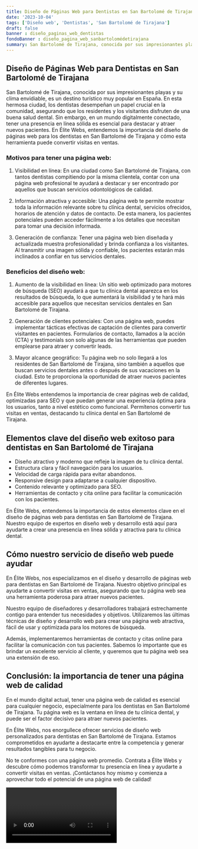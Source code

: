 ```yaml
---
title: Diseño de Páginas Web para Dentistas en San Bartolomé de Tirajana
date: '2023-10-04'
tags: ['Diseño web', 'Dentistas', 'San Bartolomé de Tirajana']
draft: false
banner : diseño_paginas_web_dentistas
fondoBanner : diseño_pagina_web_sanbartolomédetirajana
summary: San Bartolomé de Tirajana, conocida por sus impresionantes playas y su clima envidiable, es un destino turístico muy popular en España. En esta hermosa ciudad, los dentistas desempeñan un papel crucial en la comunidad, asegurando que los residentes y los visitantes disfruten de una buena salud dental. Sin embargo, en un mundo digitalmente conectado, tener una presencia en línea sólida es esencial para destacar y atraer nuevos pacientes. En Élite Webs, entendemos la importancia del diseño de páginas web para los dentistas en San Bartolomé de Tirajana y cómo esta herramienta puede convertir visitas en ventas.
---
```


## Diseño de Páginas Web para Dentistas en San Bartolomé de Tirajana

San Bartolomé de Tirajana, conocida por sus impresionantes playas y su clima envidiable, es un destino turístico muy popular en España. En esta hermosa ciudad, los dentistas desempeñan un papel crucial en la comunidad, asegurando que los residentes y los visitantes disfruten de una buena salud dental. Sin embargo, en un mundo digitalmente conectado, tener una presencia en línea sólida es esencial para destacar y atraer nuevos pacientes. En Élite Webs, entendemos la importancia del diseño de páginas web para los dentistas en San Bartolomé de Tirajana y cómo esta herramienta puede convertir visitas en ventas.

### Motivos para tener una página web:

1. Visibilidad en línea: En una ciudad como San Bartolomé de Tirajana, con tantos dentistas compitiendo por la misma clientela, contar con una página web profesional te ayudará a destacar y ser encontrado por aquellos que buscan servicios odontológicos de calidad.

2. Información atractiva y accesible: Una página web te permite mostrar toda la información relevante sobre tu clínica dental, servicios ofrecidos, horarios de atención y datos de contacto. De esta manera, los pacientes potenciales pueden acceder fácilmente a los detalles que necesitan para tomar una decisión informada.

3. Generación de confianza: Tener una página web bien diseñada y actualizada muestra profesionalidad y brinda confianza a los visitantes. Al transmitir una imagen sólida y confiable, los pacientes estarán más inclinados a confiar en tus servicios dentales.

### Beneficios del diseño web:

1. Aumento de la visibilidad en línea: Un sitio web optimizado para motores de búsqueda (SEO) ayudará a que tu clínica dental aparezca en los resultados de búsqueda, lo que aumentará la visibilidad y te hará más accesible para aquellos que necesitan servicios dentales en San Bartolomé de Tirajana.

2. Generación de clientes potenciales: Con una página web, puedes implementar tácticas efectivas de captación de clientes para convertir visitantes en pacientes. Formularios de contacto, llamados a la acción (CTA) y testimonials son solo algunas de las herramientas que pueden emplearse para atraer y convertir leads.

3. Mayor alcance geográfico: Tu página web no solo llegará a los residentes de San Bartolomé de Tirajana, sino también a aquellos que buscan servicios dentales antes o después de sus vacaciones en la ciudad. Esto te proporciona la oportunidad de atraer nuevos pacientes de diferentes lugares.

En Élite Webs entendemos la importancia de crear páginas web de calidad, optimizadas para SEO y que puedan generar una experiencia óptima para los usuarios, tanto a nivel estético como funcional. Permítenos convertir tus visitas en ventas, destacando tu clínica dental en San Bartolomé de Tirajana.

<GifSeo />

<Cta />

## Elementos clave del diseño web exitoso para dentistas en San Bartolomé de Tirajana

- Diseño atractivo y moderno que refleje la imagen de tu clínica dental.
- Estructura clara y fácil navegación para los usuarios.
- Velocidad de carga rápida para evitar abandonos.
- Responsive design para adaptarse a cualquier dispositivo.
- Contenido relevante y optimizado para SEO.
- Herramientas de contacto y cita online para facilitar la comunicación con los pacientes.

En Élite Webs, entendemos la importancia de estos elementos clave en el diseño de páginas web para dentistas en San Bartolomé de Tirajana. Nuestro equipo de expertos en diseño web y desarrollo está aquí para ayudarte a crear una presencia en línea sólida y atractiva para tu clínica dental.

## Cómo nuestro servicio de diseño web puede ayudar

En Élite Webs, nos especializamos en el diseño y desarrollo de páginas web para dentistas en San Bartolomé de Tirajana. Nuestro objetivo principal es ayudarte a convertir visitas en ventas, asegurando que tu página web sea una herramienta poderosa para atraer nuevos pacientes.

Nuestro equipo de diseñadores y desarrolladores trabajará estrechamente contigo para entender tus necesidades y objetivos. Utilizaremos las últimas técnicas de diseño y desarrollo web para crear una página web atractiva, fácil de usar y optimizada para los motores de búsqueda.

Además, implementaremos herramientas de contacto y citas online para facilitar la comunicación con tus pacientes. Sabemos lo importante que es brindar un excelente servicio al cliente, y queremos que tu página web sea una extensión de eso.

## Conclusión: la importancia de tener una página web de calidad

En el mundo digital actual, tener una página web de calidad es esencial para cualquier negocio, especialmente para los dentistas en San Bartolomé de Tirajana. Tu página web es la ventana en línea de tu clínica dental, y puede ser el factor decisivo para atraer nuevos pacientes.

En Élite Webs, nos enorgullece ofrecer servicios de diseño web personalizados para dentistas en San Bartolomé de Tirajana. Estamos comprometidos en ayudarte a destacarte entre la competencia y generar resultados tangibles para tu negocio.

No te conformes con una página web promedio. Contrata a Élite Webs y descubre cómo podemos transformar tu presencia en línea y ayudarte a convertir visitas en ventas. ¡Contáctanos hoy mismo y comienza a aprovechar todo el potencial de una página web de calidad!

<Video />

<CtaBot job='Dentistas' city='San Bartolomé de Tirajana'/>

<Gmaps query='San Bartolomé de Tirajana+españa+maps' />